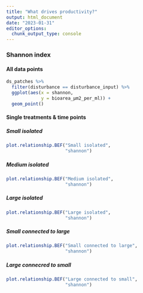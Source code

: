 ```yaml
---
title: "What drives productivity?"
output: html_document
date: "2023-01-31"
editor_options: 
  chunk_output_type: console
---
```


### Shannon index {.tabset .tabset-pills}

#### All data points

```r
ds_patches %>%
  filter(disturbance == disturbance_input) %>%
  ggplot(aes(x = shannon,
             y = bioarea_µm2_per_ml)) +
  geom_point()
```


#### Single treatments & time points {.tabset .tabset-pills}

##### Small isolated

```r
plot.relationship.BEF("Small isolated",
                      "shannon")
```

##### Medium isolated

```r
plot.relationship.BEF("Medium isolated",
                      "shannon")
```

##### Large isolated

```r
plot.relationship.BEF("Large isolated",
                      "shannon")
```

##### Small connected to large

```r
plot.relationship.BEF("Small connected to large",
                      "shannon")
```

##### Large connecred to small

```r
plot.relationship.BEF("Large connected to small",
                      "shannon")
```